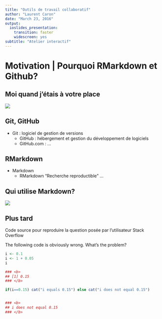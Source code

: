 ```yaml
---
title: "Outils de travail collaboratif"
author: "Laurent Caron"
date: "March 23, 2016"
output:
  ioslides_presentation:
    transition: faster
    widescreen: yes
subtitle: "Atelier interactif"
---
```


# Motivation | Pourquoi RMarkdown et Github?

## Moi quand j'étais à votre place

![](https://rawgit.com/LCULaval/OTC/master/images/img_TP_intro_II.JPG)

## Git, GitHub

* Git : logiciel de gestion de versions
    - GitHub : hébergement et gestion du développement de logiciels
    - GitHub.com : ...
    
## RMarkdown

* Markdown
    - RMarkdown
"Recherche reproductible" ...

## Qui utilise Markdown?

![](https://rawgit.com/LCULaval/OTC/master/images/img_stack_overflow.jpg)

## Plus tard

Code source pour reproduire la question posée par l'utilisateur Stack Overflow

The following code is obviously wrong. What's the problem?

```r
i <- 0.1
i <- 1 + 0.05
i

### <b>
## [1] 0.15
### </b>

if(i==0.15) cat("i equals 0.15") else cat("i does not equal 0.15")


### <b>
## i does not equal 0.15
### </b>
```

